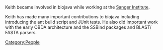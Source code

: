 Keith became involved in biojava while working at the [http://www.sanger.ac.uk Sanger Institute]. 

Keith has made many important contributions to biojava including introducing the ant build script and JUnit tests. He also did important work with the early OBDA architecture and the SSBind packages and BLAST/ FASTA parsers.
[[Category:People]]